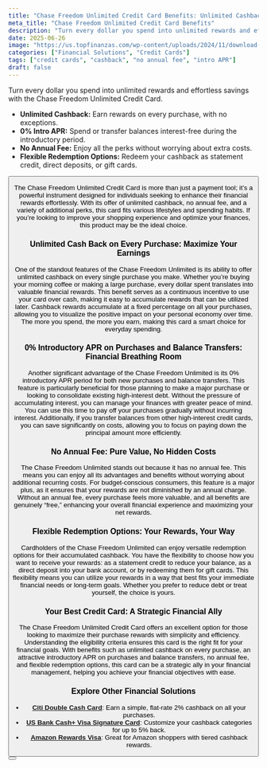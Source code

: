 ```yaml
---
title: "Chase Freedom Unlimited Credit Card Benefits: Unlimited Cashback & More"
meta_title: "Chase Freedom Unlimited Credit Card Benefits"
description: "Turn every dollar you spend into unlimited rewards and effortless savings with the Chase Freedom Unlimited Credit Card. Enjoy unlimited cashback, 0% intro APR, and no annual fee."
date: 2025-06-26
image: "https://us.topfinanzas.com/wp-content/uploads/2024/11/download-11.webp"
categories: ["Financial Solutions", "Credit Cards"]
tags: ["credit cards", "cashback", "no annual fee", "intro APR"]
draft: false
---
```


Turn every dollar you spend into unlimited rewards and effortless savings with the Chase Freedom Unlimited Credit Card.

- **Unlimited Cashback:** Earn rewards on every purchase, with no exceptions.
- **0% Intro APR:** Spend or transfer balances interest-free during the introductory period.
- **No Annual Fee:** Enjoy all the perks without worrying about extra costs.
- **Flexible Redemption Options:** Redeem your cashback as statement credit, direct deposits, or gift cards.

<Button label="See How It Works" link="/financial-solutions/chase-freedom-unlimited-requirements" />

The Chase Freedom Unlimited Credit Card is more than just a payment tool; it’s a powerful instrument designed for individuals seeking to enhance their financial rewards effortlessly. With its offer of unlimited cashback, no annual fee, and a variety of additional perks, this card fits various lifestyles and spending habits. If you’re looking to improve your shopping experience and optimize your finances, this product may be the ideal choice.

### Unlimited Cash Back on Every Purchase: Maximize Your Earnings

One of the standout features of the Chase Freedom Unlimited is its ability to offer unlimited cashback on every single purchase you make. Whether you’re buying your morning coffee or making a large purchase, every dollar spent translates into valuable financial rewards. This benefit serves as a continuous incentive to use your card over cash, making it easy to accumulate rewards that can be utilized later. Cashback rewards accumulate at a fixed percentage on all your purchases, allowing you to visualize the positive impact on your personal economy over time. The more you spend, the more you earn, making this card a smart choice for everyday spending.

### 0% Introductory APR on Purchases and Balance Transfers: Financial Breathing Room

Another significant advantage of the Chase Freedom Unlimited is its 0% introductory APR period for both new purchases and balance transfers. This feature is particularly beneficial for those planning to make a major purchase or looking to consolidate existing high-interest debt. Without the pressure of accumulating interest, you can manage your finances with greater peace of mind. You can use this time to pay off your purchases gradually without incurring interest. Additionally, if you transfer balances from other high-interest credit cards, you can save significantly on costs, allowing you to focus on paying down the principal amount more efficiently.

### No Annual Fee: Pure Value, No Hidden Costs

The Chase Freedom Unlimited stands out because it has no annual fee. This means you can enjoy all its advantages and benefits without worrying about additional recurring costs. For budget-conscious consumers, this feature is a major plus, as it ensures that your rewards are not diminished by an annual charge. Without an annual fee, every purchase feels more valuable, and all benefits are genuinely “free,” enhancing your overall financial experience and maximizing your net rewards.

### Flexible Redemption Options: Your Rewards, Your Way

Cardholders of the Chase Freedom Unlimited can enjoy versatile redemption options for their accumulated cashback. You have the flexibility to choose how you want to receive your rewards: as a statement credit to reduce your balance, as a direct deposit into your bank account, or by redeeming them for gift cards. This flexibility means you can utilize your rewards in a way that best fits your immediate financial needs or long-term goals. Whether you prefer to reduce debt or treat yourself, the choice is yours.

### Your Best Credit Card: A Strategic Financial Ally

The Chase Freedom Unlimited Credit Card offers an excellent option for those looking to maximize their purchase rewards with simplicity and efficiency. Understanding the eligibility criteria ensures this card is the right fit for your financial goals. With benefits such as unlimited cashback on every purchase, an attractive introductory APR on purchases and balance transfers, no annual fee, and flexible redemption options, this card can be a strategic ally in your financial management, helping you achieve your financial objectives with ease.

### Explore Other Financial Solutions

- [**Citi Double Cash Card**](/financial-solutions/citi-double-cash-credit-card-benefits): Earn a simple, flat-rate 2% cashback on all your purchases.
- [**US Bank Cash+ Visa Signature Card**](/financial-solutions/us-bank-cash-plus-visa-signature-card-benefits): Customize your cashback categories for up to 5% back.
- [**Amazon Rewards Visa**](/financial-solutions/amazon-rewards-visa-credit-card-benefits): Great for Amazon shoppers with tiered cashback rewards.

<Button label="Check Eligibility Requirements" link="/financial-solutions/chase-freedom-unlimited-requirements" />
